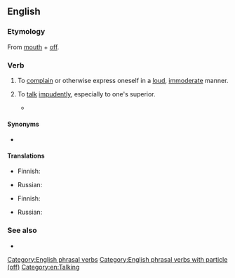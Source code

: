 ==English==

===Etymology===
From [[mouth]] + [[off]].

===Verb===
{{en-verb|mouths off|mouthing off|mouthed off}}

# {{lb|en|intransitive|slang}} To [[complain]] or otherwise express oneself in a [[loud]], [[immoderate]] manner.
# {{lb|en|ambitransitive|slang}} To [[talk]] [[impudent]]ly, especially to one's superior.
#* {{quote-video
|year=2008
|people=Herbert
|title=Family Guy
|episode=Play It Again, Brian
|passage=And don't you '''mouth off''' to me, or I'm gonna slap you right in your penis.}}

====Synonyms====
* {{l|en|shoot one's mouth off}}

====Translations====
{{trans-top|to complain or otherwise express oneself in a loud, immoderate manner}}
* Finnish: {{t|fi|meuhkata}}
{{trans-mid}}
* Russian: {{t|ru|распускать язык}}
{{trans-bottom}}

{{trans-top|to talk impudently, especially to one's superior}}
* Finnish: {{t|fi|meuhkata}}
{{trans-mid}}
* Russian: {{t+|ru|дерзить}}
{{trans-bottom}}
===See also===
* {{l|en|loudmouth}}

[[Category:English phrasal verbs]]
[[Category:English phrasal verbs with particle (off)]]
[[Category:en:Talking]]